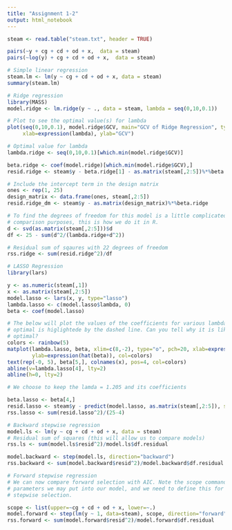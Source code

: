```yaml
---
title: "Assignment 1-2"
output: html_notebook
---
```


```r
steam <- read.table("steam.txt", header = TRUE)
```

```r
pairs(~y + cg + cd + od + x,  data = steam)
pairs(~log(y) + cg + cd + od + x,  data = steam)
```

```r
# Simple linear regression
steam.lm <- lm(y ~ cg + cd + od + x, data = steam)
summary(steam.lm)
```


```r
# Ridge regression
library(MASS)
model.ridge <- lm.ridge(y ~ ., data = steam, lambda = seq(0,10,0.1))

# Plot to see the optimal value(s) for lambda
plot(seq(0,10,0.1), model.ridge$GCV, main="GCV of Ridge Regression", type="l", 
     xlab=expression(lambda), ylab="GCV")

# Optimal value for lambda
lambda.ridge <- seq(0,10,0.1)[which.min(model.ridge$GCV)]

beta.ridge <- coef(model.ridge)[which.min(model.ridge$GCV),]
resid.ridge <- steam$y - beta.ridge[1] - as.matrix(steam[,2:5])%*%beta.ridge[2:5]

# Include the intercept term in the design matrix
ones <- rep(1, 25)
design_matrix <- data.frame(ones, steam[,2:5])
resid.ridge_dm <- steam$y - as.matrix(design_matrix)%*%beta.ridge

# To find the degrees of freedom for this model is a little complicated, but for 
# comparison purposes, this is how we do it in R.
d <- svd(as.matrix(steam[,2:5]))$d
df <- 25 - sum(d^2/(lambda.ridge+d^2))

# Residual sum of sqaures with 22 degrees of freedom
rss.ridge <- sum(resid.ridge^2)/df
```

```r
# LASSO Regression
library(lars)

y <- as.numeric(steam[,1])
x <- as.matrix(steam[,2:5])
model.lasso <- lars(x, y, type="lasso")
lambda.lasso <- c(model.lasso$lambda, 0)
beta <- coef(model.lasso)

# The below will plot the values of the coefficients for various lambda. Again the 
# optimal is higlightede by the dashed line. Can you tell why it is likely to be 
# optimal?
colors <- rainbow(5)
matplot(lambda.lasso, beta, xlim=c(8,-2), type="o", pch=20, xlab=expression(lambda), 
        ylab=expression(hat(beta)), col=colors)
text(rep(-0, 5), beta[5,], colnames(x), pos=4, col=colors)
abline(v=lambda.lasso[4], lty=2)
abline(h=0, lty=2)

# We choose to keep the lamda = 1.205 and its coefficients

beta.lasso <- beta[4,]
resid.lasso <- steam$y - predict(model.lasso, as.matrix(steam[,2:5]), s=4, type="fit")$fit
rss.lasso <- sum(resid.lasso^2)/(25-4)
```

```r
# Backward stepwise regression
model.ls <- lm(y ~ cg + cd + od + x, data = steam)
# Residual sum of squares (this will allow us to compare models)
rss.ls <- sum(model.ls$resid^2)/model.ls$df.residual

model.backward <- step(model.ls, direction="backward")
rss.backward <- sum(model.backward$resid^2)/model.backward$df.residual
```

```r
# Forward stepwise regression
# We can now compare forward selection with AIC. Note the scope command tells you what 
# parameters we may put into our model, and we need to define this for forward 
# stepwise selection.

scope <- list(upper=~cg + cd + od + x, lower=~.)
model.forward <- step(lm(y ~ 1, data=steam), scope, direction="forward")
rss.forward <- sum(model.forward$resid^2)/model.forward$df.residual
```
